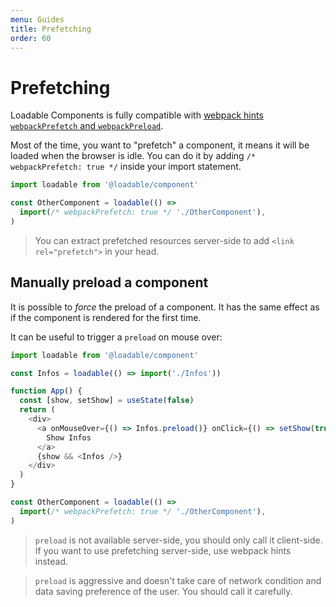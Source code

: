 ```yaml
---
menu: Guides
title: Prefetching
order: 60
---
```


# Prefetching

Loadable Components is fully compatible with [webpack hints `webpackPrefetch` and `webpackPreload`](https://webpack.js.org/guides/code-splitting/#prefetching-preloading-modules).

Most of the time, you want to "prefetch" a component, it means it will be loaded when the browser is idle. You can do it by adding `/* webpackPrefetch: true */` inside your import statement.

```js
import loadable from '@loadable/component'

const OtherComponent = loadable(() =>
  import(/* webpackPrefetch: true */ './OtherComponent'),
)
```

> You can extract prefetched resources server-side to add `<link rel="prefetch">` in your head.

## Manually preload a component

It is possible to _force_ the preload of a component. It has the same effect as if the component is rendered for the first time.

It can be useful to trigger a `preload` on mouse over:

```js
import loadable from '@loadable/component'

const Infos = loadable(() => import('./Infos'))

function App() {
  const [show, setShow] = useState(false)
  return (
    <div>
      <a onMouseOver={() => Infos.preload()} onClick={() => setShow(true)}>
        Show Infos
      </a>
      {show && <Infos />}
    </div>
  )
}

const OtherComponent = loadable(() =>
  import(/* webpackPrefetch: true */ './OtherComponent'),
)
```

> `preload` is not available server-side, you should only call it client-side. If you want to use prefetching server-side, use webpack hints instead.

> `preload` is aggressive and doesn't take care of network condition and data saving preference of the user. You should call it carefully.
